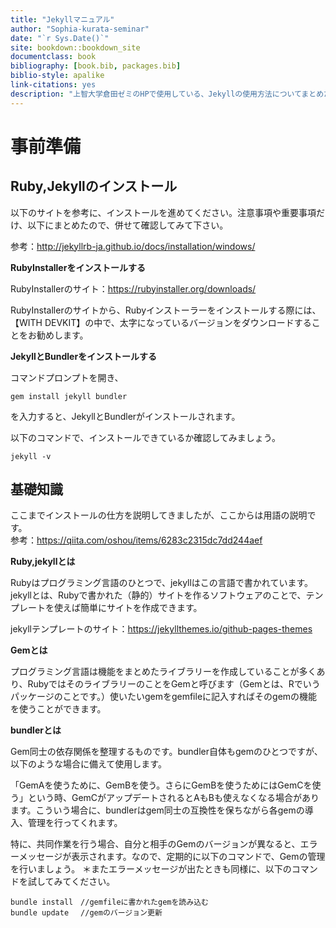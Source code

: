 ```yaml
--- 
title: "Jekyllマニュアル"
author: "Sophia-kurata-seminar"
date: "`r Sys.Date()`"
site: bookdown::bookdown_site
documentclass: book
bibliography: [book.bib, packages.bib]
biblio-style: apalike
link-citations: yes
description: "上智大学倉田ゼミのHPで使用している、Jekyllの使用方法についてまとめたサイトです。"
---
```


#  事前準備{-}

## Ruby,Jekyllのインストール  

以下のサイトを参考に、インストールを進めてください。注意事項や重要事項だけ、以下にまとめたので、併せて確認してみて下さい。

参考：<http://jekyllrb-ja.github.io/docs/installation/windows/>

<b>RubyInstallerをインストールする</b>  

RubyInstallerのサイト：<https://rubyinstaller.org/downloads/>  

RubyInstallerのサイトから、Rubyインストーラーをインストールする際には、【WITH DEVKIT】の中で、太字になっているバージョンをダウンロードすることをお勧めします。

<b>JekyllとBundlerをインストールする</b>  

コマンドプロンプトを開き、
```
gem install jekyll bundler
```
を入力すると、JekyllとBundlerがインストールされます。

以下のコマンドで、インストールできているか確認してみましょう。
```
jekyll -v
```

## 基礎知識

ここまでインストールの仕方を説明してきましたが、ここからは用語の説明です。  
参考：<https://qiita.com/oshou/items/6283c2315dc7dd244aef>

<b>Ruby,jekyllとは</b>  

Rubyはプログラミング言語のひとつで、jekyllはこの言語で書かれています。jekyllとは、Rubyで書かれた（静的）サイトを作るソフトウェアのことで、テンプレートを使えば簡単にサイトを作成できます。

jekyllテンプレートのサイト：<https://jekyllthemes.io/github-pages-themes>

<b>Gemとは</b>  

プログラミング言語は機能をまとめたライブラリーを作成していることが多くあり、RubyではそのライブラリーのことをGemと呼びます（Gemとは、Rでいうパッケージのことです。）使いたいgemをgemfileに記入すればそのgemの機能を使うことができます。

<b>bundlerとは</b>  

Gem同士の依存関係を整理するものです。bundler自体もgemのひとつですが、以下のような場合に備えて使用します。  

「GemAを使うために、GemBを使う。さらにGemBを使うためにはGemCを使う」という時、GemCがアップデートされるとAもBも使えなくなる場合があります。こういう場合に、bundlerはgem同士の互換性を保ちながら各gemの導入、管理を行ってくれます。  

特に、共同作業を行う場合、自分と相手のGemのバージョンが異なると、エラーメッセージが表示されます。なので、定期的に以下のコマンドで、Gemの管理を行いましょう。
＊またエラーメッセージが出たときも同様に、以下のコマンドを試してみてください。
```
bundle install　//gemfileに書かれたgemを読み込む
bundle update 　//gemのバージョン更新
```

